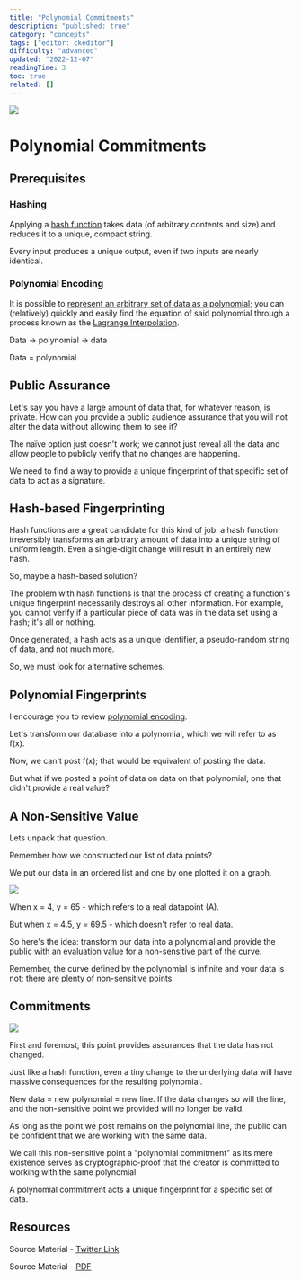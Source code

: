 ```yaml
---
title: "Polynomial Commitments"
description: "published: true"
category: "concepts"
tags: ["editor: ckeditor"]
difficulty: "advanced"
updated: "2022-12-07"
readingTime: 3
toc: true
related: []
---
```


![](/images/polynomial-commitments-1.jpeg)

# Polynomial Commitments

## Prerequisites

### Hashing

Applying a [hash function](https://inevitableeth.com/home/concepts/hash) takes data (of arbitrary contents and size) and reduces it to a unique, compact string. 

Every input produces a unique output, even if two inputs are nearly identical.

### Polynomial Encoding

It is possible to [represent an arbitrary set of data as a polynomial](/concepts/polynomial-encoding); you can (relatively) quickly and easily find the equation of said polynomial through a process known as the [Lagrange Interpolation](https://en.wikipedia.org/wiki/Lagrange_polynomial).

Data → polynomial → data

Data = polynomial

## Public Assurance

Let's say you have a large amount of data that, for whatever reason, is private. How can you provide a public audience assurance that you will not alter the data without allowing them to see it?

The naïve option just doesn't work; we cannot just reveal all the data and allow people to publicly verify that no changes are happening. 

We need to find a way to provide a unique fingerprint of that specific set of data to act as a signature.

## Hash-based Fingerprinting

Hash functions are a great candidate for this kind of job: a hash function irreversibly transforms an arbitrary amount of data into a unique string of uniform length. Even a single-digit change will result in an entirely new hash. 

So, maybe a hash-based solution?

The problem with hash functions is that the process of creating a function's unique fingerprint necessarily destroys all other information. For example, you cannot verify if a particular piece of data was in the data set using a hash; it's all or nothing. 

Once generated, a hash acts as a unique identifier, a pseudo-random string of data, and not much more.

So, we must look for alternative schemes.

## Polynomial Fingerprints

I encourage you to review [polynomial encoding](/concepts/polynomial-encoding). 

Let's transform our database into a polynomial, which we will refer to as f(x). 

Now, we can't post f(x); that would be equivalent of posting the data. 

But what if we posted a point of data on data on that polynomial; one that didn't provide a real value?

## A Non-Sensitive Value

Lets unpack that question. 

Remember how we constructed our list of data points? 

We put our data in an ordered list and one by one plotted it on a graph. 

![](/images/polynomial-commitments-2.jpeg)

When x = 4, y = 65 - which refers to a real datapoint (A). 

But when x = 4.5, y = 69.5 - which doesn't refer to real data.

So here's the idea: transform our data into a polynomial and provide the public with an evaluation value for a non-sensitive part of the curve. 

Remember, the curve defined by the polynomial is infinite and your data is not; there are plenty of non-sensitive points.

## Commitments

![](/images/polynomial-commitments-3.jpeg)

First and foremost, this point provides assurances that the data has not changed. 

Just like a hash function, even a tiny change to the underlying data will have massive consequences for the resulting polynomial.

New data = new polynomial = new line. If the data changes so will the line, and the non-sensitive point we provided will no longer be valid. 

As long as the point we post remains on the polynomial line, the public can be confident that we are working with the same data.

We call this non-sensitive point a "polynomial commitment" as its mere existence serves as cryptographic-proof that the creator is committed to working with the same polynomial. 

A polynomial commitment acts a unique fingerprint for a specific set of data.

## Resources

Source Material - [Twitter Link](https://twitter.com/SalomonCrypto/status/1581462447491194880)

Source Material - [PDF](/twitter-pdf-2022-10-16_polynomial_commitments.pdf)

